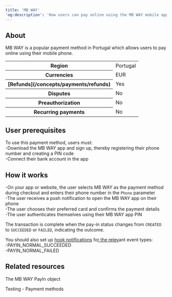 ```yaml
---
title: 'MB WAY'  
'og:description': 'How users can pay online using the MB WAY mobile app, a popular payment method in Portugal.'  
---
```


## About

MB WAY is a popular payment method in Portugal which allows users to pay online using their mobile phone.  

<table class="html-table">
    <tbody>
        <tr>
            <th class="header">Region</th>
            <td class="content">
                Portugal
            </td>
            </tr>
        <tr>
            <th class="header">Currencies</th>
            <td class="content">
                EUR
            </td>
            </tr>
        <tr>
            <th class="header">[Refunds](/concepts/payments/refunds)</th>
            <td class="content">
                Yes
            </td>
            </tr>
        <tr>
            <th class="header">Disputes</th>
            <td class="content">
                No
            </td>
            </tr>
        <tr>
            <th class="header">Preauthorization</th>
            <td class="content">
                No
            </td>
            </tr>
        <tr>
            <th class="header">Recurring payments</th>
            <td class="content">
                No
            </td>
            </tr>
    </tbody>
</table>

## User prerequisites

To use this payment method, users must:  
-Download the MB WAY app and sign up, thereby registering their phone number and creating a PIN code  
-Connect their bank account in the app  

## How it works  
-On your app or website, the user selects MB WAY as the payment method during checkout and enters their phone number in the `Phone` parameter  
-The user receives a push notification to open the MB WAY app on their phone  
-The user chooses their preferred card and confirms the payment details  
-The user authenticates themselves using their MB WAY app PIN  

The transaction is complete when the pay-in status changes from `CREATED` to `SUCCEEDED` or `FAILED`, indicating the outcome.  

You should also set up <a href="">hook notifications</a> fo<a href="">r the relev</a>ant event types:  
-PAYIN_NORMAL_SUCCEEDED  
-PAYIN_NORMAL_FAILED  

## Related resources  

<Card title="Endpoints">The MB WAY PayIn object</Card>  

<Card title="Dev tools">Testing - Payment methods</Card>